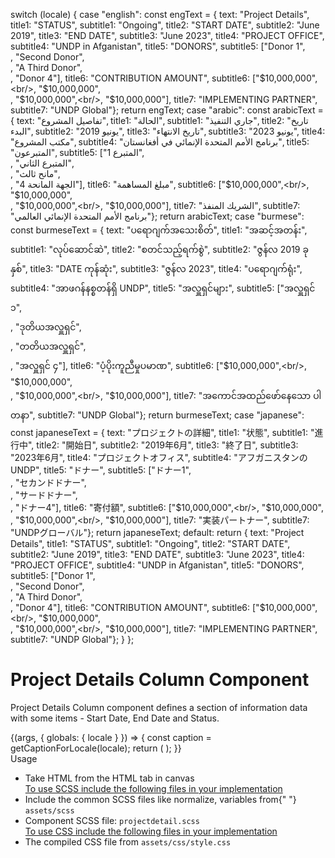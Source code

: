 

  switch (locale) {
    case "english":
      const engText = { text: "Project Details", title1: "STATUS", subtitle1: "Ongoing", title2: "START DATE", subtitle2: "June 2019", title3: "END DATE", subtitle3: "June 2023", title4: "PROJECT OFFICE", subtitle4: "UNDP in Afganistan", title5: "DONORS", subtitle5: ["Donor 1",<br/>, "Second Donor",<br/>, "A Third Donor",<br/>, "Donor 4"], title6: "CONTRIBUTION AMOUNT", subtitle6: ["$10,000,000",<br/>, "$10,000,000",<br/>, "$10,000,000",<br/>, "$10,000,000"], title7: "IMPLEMENTING PARTNER", subtitle7: "UNDP Global"};
      return engText;
    case "arabic":
      const arabicText = { text: "تفاصيل المشروع", title1: "الحالة", subtitle1: "جاري التنفيذ", title2: "تاريخ البدء", subtitle2: "يونيو 2019", title3: "تاريخ الانتهاء", subtitle3: "يونيو 2023", title4: "مكتب المشروع", subtitle4: "برنامج الأمم المتحدة الإنمائي في أفغانستان", title5: "المتبرعون", subtitle5: ["المتبرع 1",<br/>, "المتبرع الثاني",<br/>, "مانح ثالث",<br/>, "الجهة المانحة 4"], title6: "مبلغ المساهمة", subtitle6: ["$10,000,000",<br/>, "$10,000,000",<br/>, "$10,000,000",<br/>, "$10,000,000"], title7: "الشريك المنفذ", subtitle7: "برنامج الأمم المتحدة الإنمائي العالمي"};
      return arabicText;
    case "burmese":
      const burmeseText = {
        text: "ပရောဂျက်အသေးစိတ်", title1: "အဆင့်အတန်း", subtitle1: "လုပ်ဆောင်ဆဲ", title2: "စတင်သည့်ရက်စွဲ", subtitle2: "ဇွန်လ 2019 ခုနှစ်", title3: "DATE ကုန်ဆုံး", subtitle3: "ဇွန်လ 2023", title4: "ပရောဂျက်ရုံး", subtitle4: "အာဖဂန်နစ္စတန်ရှိ UNDP", title5: "အလှူရှင်များ", subtitle5: ["အလှူရှင် ၁",<br/>, "ဒုတိယအလှူရှင်",<br/>, "တတိယအလှူရှင်",<br/>, "အလှူရှင် ၄"], title6: "ပံ့ပိုးကူညီမှုပမာဏ", subtitle6: ["$10,000,000",<br/>, "$10,000,000",<br/>, "$10,000,000",<br/>, "$10,000,000"], title7: "အကောင်အထည်ဖော်နေသော ပါတနာ", subtitle7: "UNDP Global"};
      return burmeseText;
    case "japanese":
      const japaneseText = { text: "プロジェクトの詳細", title1: "状態", subtitle1: "進行中", title2: "開始日", subtitle2: "2019年6月", title3: "終了日", subtitle3: "2023年6月", title4: "プロジェクトオフィス", subtitle4: "アフガニスタンのUNDP", title5: "ドナー", subtitle5: ["ドナー1",<br/>, "セカンドドナー",<br/>, "サードドナー",<br/>, "ドナー4"], title6: "寄付額", subtitle6: ["$10,000,000",<br/>, "$10,000,000",<br/>, "$10,000,000",<br/>, "$10,000,000"], title7: "実装パートナー", subtitle7: "UNDPグローバル"};
      return japaneseText;
    default:
      return { text: "Project Details", title1: "STATUS", subtitle1: "Ongoing", title2: "START DATE", subtitle2: "June 2019", title3: "END DATE", subtitle3: "June 2023", title4: "PROJECT OFFICE", subtitle4: "UNDP in Afganistan", title5: "DONORS", subtitle5: ["Donor 1",<br/>, "Second Donor",<br/>, "A Third Donor",<br/>, "Donor 4"], title6: "CONTRIBUTION AMOUNT", subtitle6: ["$10,000,000",<br/>, "$10,000,000",<br/>, "$10,000,000",<br/>, "$10,000,000"], title7: "IMPLEMENTING PARTNER", subtitle7: "UNDP Global"};
  }
};


<Meta title="Organism/Text/Project Detail Columns" />

<style>{`
 .subheading {
    font-weight: 700;
    font-size: 24px;
    color: #031c2d;
    letter-spacing: 1.5px;
    line-height: 24px;
    margin-bottom: 12px;
    margin-top: 40px;
  }
  .sbdocs .sbdocs-p,
  .sbdocs .sbdocs-li{
    font-size: 1rem;
  }
`}</style>

# Project Details Column Component

Project Details Column component defines a section of information data with some items - Start Date, End Date and Status.

<Story name="Project Detail Columns">
  {(args, { globals: { locale } }) => {
    const caption = getCaptionForLocale(locale);
    return (
      <Projectdetail
        text={caption.text}
        title1={caption.title1}
        title2={caption.title2}
        title3={caption.title3}
        title4={caption.title4}
        title5={caption.title5}
        title6={caption.title6}
        title7={caption.title7}
        subtitle1={caption.subtitle1}
        subtitle2={caption.subtitle2}
        subtitle3={caption.subtitle3}
        subtitle4={caption.subtitle4}
        subtitle5={caption.subtitle5}
        subtitle6={caption.subtitle6}
        subtitle7={caption.subtitle7}
      ></Projectdetail>
    );
  }}
</Story>

<div className="subheading">Usage</div>
<ul>
  <li>Take HTML from the HTML tab in canvas</li>
  <u>To use SCSS include the following files in your implementation</u>
  <li>
    Include the common SCSS files like normalize, variables from{" "}
    <code>assets/scss</code>
  </li>
  <li>
    Component SCSS file: <code>projectdetail.scss</code>
  </li>
  <u>To use CSS include the following files in your implementation</u>
  <li>
    The compiled CSS file from <code>assets/css/style.css</code>
  </li>
</ul>
